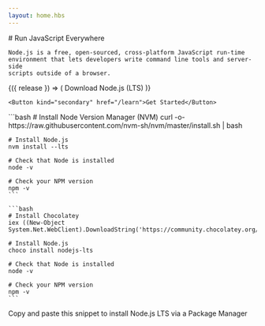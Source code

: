 ```yaml
---
layout: home.hbs
---
```


<section>
  <WithBadge section="index" />

  <div>
    # Run JavaScript Everywhere

    Node.js is a free, open-sourced, cross-platform JavaScript run-time
    environment that lets developers write command line tools and server-side
    scripts outside of a browser.

  </div>
  <div>
    <WithNodeRelease status={['Active LTS', 'Maintenance LTS']}>
      {({ release }) => (
        <DownloadButton release={release}>Download Node.js (LTS)</DownloadButton>
      )}
    </WithNodeRelease>

    <Button kind="secondary" href="/learn">Get Started</Button>

  </div>
</section>

<section>
  <CodeTabs
    languages="bash|bash"
    displayNames="macOS / Linux (nvm)|Windows (Chocolatey)"
    linkUrl="/download/package-manager"
    linkText="More Options"
  >
    ```bash
    # Install Node Version Manager (NVM)
    curl -o- https://raw.githubusercontent.com/nvm-sh/nvm/master/install.sh | bash

    # Install Node.js
    nvm install --lts

    # Check that Node is installed
    node -v

    # Check your NPM version
    npm -v
    ```

    ```bash
    # Install Chocolatey
    iex ((New-Object System.Net.WebClient).DownloadString('https://community.chocolatey.org/install.ps1'))

    # Install Node.js
    choco install nodejs-lts

    # Check that Node is installed
    node -v

    # Check your NPM version
    npm -v
    ```

  </CodeTabs>
  Copy and paste this snippet to install Node.js LTS via a Package Manager
</section>
